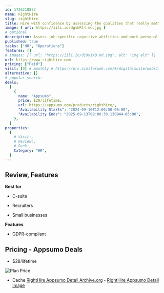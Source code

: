 ```yaml
---
id: 1726210873
name: RightHire
slug: righthire
title: Hire with confidence by assessing the qualities that really matter
image: { url: https://iili.io/dgvNRt4.md.jpg }
# optional
description: Assess job-specific cognitive abilities and work personality traitsAvoid bad hires and boost employee retention
published: true
tasks: ["HR", "Operations"]
features: []
# images: [{ url: "https://iili.io/dI8yiYB.md.jpg", alt: "img alt" }]
url: https://www.righthire.com
pricing: ["Paid"]
visit: [0] # monthly # https://pro.similarweb.com/#/digitalsuite/websiteanalysis/home
alternative: []
# popular_search:
deals:
  [
    {
      name: "Appsumo",
      price: $29/lifetime,
      url: https://appsumo.com/products/righthire/,
      "Availability Starts": "2024-09-10T12:00:00-05:00",
      "Availability Ends": "2025-09-13T02:00:30.130844-05:00",
    },
  ]
properties:
  {
    # Visit:,
    # Review:,
    # Rank:,
    Category: "HR",
  }
---
```


## Review, Features

 

**Best for**

- C-suite

- Recruiters

- Small businesses

**Features**

- GDPR-compliant

## Pricing - Appsumo Deals

- $29/lifetime

<Img src="https://iili.io/dg8KNuS.png" alt="Plan Price" />

- Cache [RightHire Appsumo Detail Archive.org](https://web.archive.org/web/*/https://appsumo.com/products/righthire/) - [RightHire Appsumo Detail Image](https://iili.io/dg8fNUv.png)
